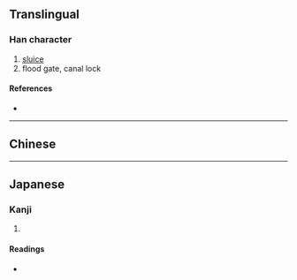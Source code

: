 {{character info}}
{{character info|0x2F922}}
==Translingual==

===Han character===
{{Han char|rn=91|rad=片|as=09|sn=13|four=|canj=LLHJX,LNHJX|ids=⿰片臿}}

# [[sluice]]
# flood gate, canal lock

====References====
* {{Han ref|kx=0694.010|dkj=19869|dj=1107.110|hdz=32018.040|uh=7250|ud=29264}}

----

==Chinese==
{{zh-see|閘|v}}

----

==Japanese==

===Kanji===
{{ja-kanji|grade=|rs=片09}}

# {{rfdef|ja|sort=片09}}

====Readings====
* {{ja-readings|on=[[そう]] (sō), [[じょう]] (jō)|kun=[[いたがこい]] (itagakoi)}}